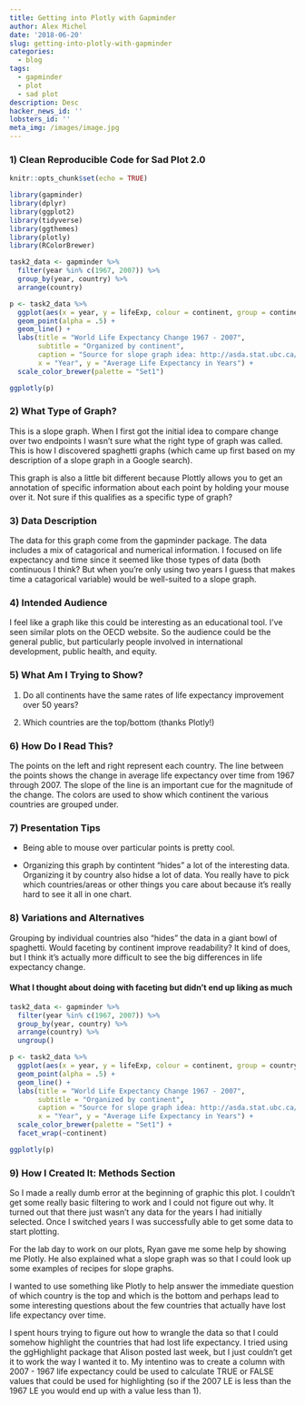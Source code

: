 ```yaml
---
title: Getting into Plotly with Gapminder
author: Alex Michel
date: '2018-06-20'
slug: getting-into-plotly-with-gapminder
categories:
  - blog
tags:
  - gapminder
  - plot
  - sad plot
description: Desc
hacker_news_id: ''
lobsters_id: ''
meta_img: /images/image.jpg
---
```


### 1) Clean Reproducible Code for Sad Plot 2.0

```r
knitr::opts_chunk$set(echo = TRUE)

library(gapminder)
library(dplyr)
library(ggplot2)
library(tidyverse)
library(ggthemes)
library(plotly)
library(RColorBrewer)

task2_data <- gapminder %>% 
  filter(year %in% c(1967, 2007)) %>% 
  group_by(year, country) %>% 
  arrange(country)

p <- task2_data %>%
  ggplot(aes(x = year, y = lifeExp, colour = continent, group = continent)) +
  geom_point(alpha = .5) +
  geom_line() +
  labs(title = "World Life Expectancy Change 1967 - 2007",
       subtitle = "Organized by continent",
       caption = "Source for slope graph idea: http://asda.stat.ubc.ca/", 
       x = "Year", y = "Average Life Expectancy in Years") +
  scale_color_brewer(palette = "Set1") 

ggplotly(p)

```

### 2) What Type of Graph?

This is a slope graph. When I first got the initial idea to compare change over two endpoints I wasn't sure what the right type of graph was called. This is how I discovered spaghetti graphs (which came up first based on my description of a slope graph in a Google search).

This graph is also a little bit different because Plottly allows you to get an annotation of specific information about each point by holding your mouse over it. Not sure if this qualifies as a specific type of graph?


### 3) Data Description

The data for this graph come from the gapminder package. The data includes a mix of catagorical and numerical information. I focused on life expectancy and time since it seemed like those types of data (both continuous I think? But when you're only using two years I guess that makes time a catagorical variable) would be well-suited to a slope graph.

### 4) Intended Audience

I feel like a graph like this could be interesting as an educational tool. I've seen similar plots on the OECD website. So the audience could be the general public, but particularly people involved in international development, public health, and equity.

### 5) What Am I Trying to Show?

1) Do all continents have the same rates of life expectancy improvement over 50 years?

2) Which countries are the top/bottom (thanks Plotly!)


### 6) How Do I Read This?

The points on the left and right represent each country. The line between the points shows the change in average life expectancy over time from 1967 through 2007. The slope of the line is an important cue for the magnitude of the change. The colors are used to show which continent the various countries are grouped under.

### 7) Presentation Tips

- Being able to mouse over particular points is pretty cool.

- Organizing this graph by contintent "hides" a lot of the interesting data. Organizing it by country also hidse a lot of data. You really have to pick which countries/areas or other things you care about because it's really hard to see it all in one chart.


### 8) Variations and Alternatives

Grouping by individual countries also "hides" the data in a giant bowl of spaghetti. Would faceting by continent improve readability? It kind of does, but I think it's actually more difficult to see the big differences in life expectancy change.

#### What I thought about doing with faceting but didn't end up liking as much
```r
task2_data <- gapminder %>% 
  filter(year %in% c(1967, 2007)) %>% 
  group_by(year, country) %>% 
  arrange(country) %>% 
  ungroup()

p <- task2_data %>%
  ggplot(aes(x = year, y = lifeExp, colour = continent, group = country)) +
  geom_point(alpha = .5) +
  geom_line() +
  labs(title = "World Life Expectancy Change 1967 - 2007",
       subtitle = "Organized by continent",
       caption = "Source for slope graph idea: http://asda.stat.ubc.ca/", 
       x = "Year", y = "Average Life Expectancy in Years") +
  scale_color_brewer(palette = "Set1") +
  facet_wrap(~continent)

ggplotly(p)
```

### 9) How I Created It: Methods Section

So I made a really dumb error at the beginning of graphic this plot. I couldn't get some really basic filtering to work and I could not figure out why. It turned out that there just wasn't any data for the years I had initially selected. Once I switched years I was successfully able to get some data to start plotting. 

For the lab day to work on our plots, Ryan gave me some help by showing me Plotly. He also explained what a slope graph was so that I could look up some examples of recipes for slope graphs.

I wanted to use something like Plotly to help answer the immediate question of which country is the top and which is the bottom and perhaps lead to some interesting questions about the few countries that actually have lost life expectancy over time.

I spent hours trying to figure out how to wrangle the data so that I could somehow highlight the countries that had lost life expectancy. I tried using the ggHighlight package that Alison posted last week, but I just couldn't get it to work the way I wanted it to. My intentino was to create a column with 2007 - 1967 life expectancy could be used to calculate TRUE or FALSE values that could be used for highlighting (so if the 2007 LE is less than the 1967 LE you would end up with a value less than 1).

